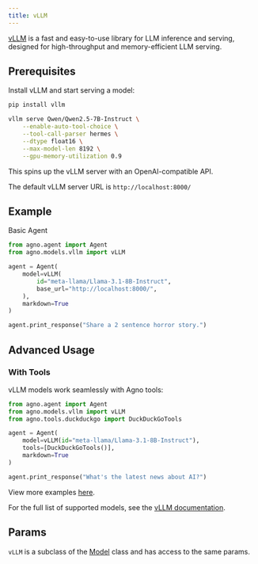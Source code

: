 ```yaml
---
title: vLLM
---
```


[vLLM](https://docs.vllm.ai/en/latest/) is a fast and easy-to-use library for LLM inference and serving, designed for high-throughput and memory-efficient LLM serving.

## Prerequisites

Install vLLM and start serving a model:

```bash install vLLM
pip install vllm
```

```bash start vLLM server
vllm serve Qwen/Qwen2.5-7B-Instruct \
    --enable-auto-tool-choice \
    --tool-call-parser hermes \
    --dtype float16 \
    --max-model-len 8192 \
    --gpu-memory-utilization 0.9
```

This spins up the vLLM server with an OpenAI-compatible API.

<Note>The default vLLM server URL is `http://localhost:8000/`</Note>

## Example

Basic Agent

<CodeGroup>

```python agent.py
from agno.agent import Agent
from agno.models.vllm import vLLM

agent = Agent(
    model=vLLM(
        id="meta-llama/Llama-3.1-8B-Instruct",
        base_url="http://localhost:8000/",
    ),
    markdown=True
)

agent.print_response("Share a 2 sentence horror story.")
```

</CodeGroup>

## Advanced Usage

### With Tools

vLLM models work seamlessly with Agno tools:

```python with_tools.py
from agno.agent import Agent
from agno.models.vllm import vLLM
from agno.tools.duckduckgo import DuckDuckGoTools

agent = Agent(
    model=vLLM(id="meta-llama/Llama-3.1-8B-Instruct"),
    tools=[DuckDuckGoTools()],
    markdown=True
)

agent.print_response("What's the latest news about AI?")
```

<Note> View more examples [here](/examples/models/vllm/basic). </Note>

For the full list of supported models, see the [vLLM documentation](https://docs.vllm.ai/en/latest/models/supported_models.html).

## Params

<Snippet file="model-vllm-params.mdx" />

`vLLM` is a subclass of the [Model](/reference/models/model) class and has access to the same params.
